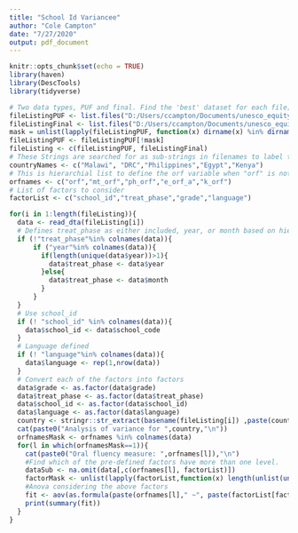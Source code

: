 ```yaml
---
title: "School Id Variancee"
author: "Cole Campton"
date: "7/27/2020"
output: pdf_document
---
```


```r
knitr::opts_chunk$set(echo = TRUE)
library(haven)
library(DescTools)
library(tidyverse)

# Two data types, PUF and final. Find the 'best' dataset for each file; if there is a `final' version, use that instead.
fileListingPUF <- list.files("D:/Users/ccampton/Documents/unesco_equity/data",recursive=TRUE,pattern= "^PUF.*.dta$",full.names=TRUE)
fileListingFinal <- list.files("D:/Users/ccampton/Documents/unesco_equity/data",recursive=TRUE,pattern= "^4.*.dta$",full.names=TRUE)
mask = unlist(lapply(fileListingPUF, function(x) dirname(x) %in% dirname(fileListingFinal)))
fileListingPUF <- fileListingPUF[!mask]
fileListing <- c(fileListingPUF, fileListingFinal)
# These Strings are searched for as sub-strings in filenames to label the results. 
countryNames <- c("Malawi", "DRC","Philippines","Egypt","Kenya")
# This is hierarchial list to define the orf variable when "orf" is not available.
orfnames <- c("orf","mt_orf","ph_orf","e_orf_a","k_orf")
# List of factors to consider
factorList <- c("school_id","treat_phase","grade","language")
```

```r
for(i in 1:length(fileListing)){
  data <- read_dta(fileListing[i])
  # Defines treat_phase as either included, year, or month based on hierarchy
  if (!"treat_phase"%in% colnames(data)){
      if ("year"%in% colnames(data)){
        if(length(unique(data$year))>1){
          data$treat_phase <- data$year
        }else{
          data$treat_phase <- data$month
        }
      }
  }
  # Use school_id
  if (! "school_id" %in% colnames(data)){
    data$school_id <- data$school_code
  }
  # Language defined
  if (! "language"%in% colnames(data)){
    data$language <- rep(1,nrow(data))
  }
  # Convert each of the factors into factors
  data$grade <- as.factor(data$grade)
  data$treat_phase <- as.factor(data$treat_phase)
  data$school_id <- as.factor(data$school_id)
  data$language <- as.factor(data$language)
  country <- stringr::str_extract(basename(fileListing[i]) ,paste(countryNames,collapse="|"))
  cat(paste0("Analysis of variance for ",country,"\n"))
  orfnamesMask <- orfnames %in% colnames(data)
  for(l in which(orfnamesMask==1)){
    cat(paste0("Oral fluency measure: ",orfnames[l]),"\n")
    #Find which of the pre-defined factors have more than one level. 
    dataSub <- na.omit(data[,c(orfnames[l], factorList)])
    factorMask <- unlist(lapply(factorList,function(x) length(unlist(unique(dataSub[,x])))))>1
    #Anova considering the above factors
    fit <- aov(as.formula(paste(orfnames[l]," ~", paste(factorList[factorMask], collapse="*"))), data=dataSub)
    print(summary(fit))
  }
}
```